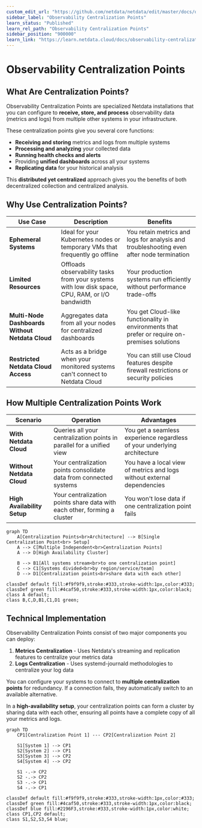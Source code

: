 ```yaml
---
custom_edit_url: "https://github.com/netdata/netdata/edit/master/docs/observability-centralization-points/README.md"
sidebar_label: "Observability Centralization Points"
learn_status: "Published"
learn_rel_path: "Observability Centralization Points"
sidebar_position: "900000"
learn_link: "https://learn.netdata.cloud/docs/observability-centralization-points"
---
```


# Observability Centralization Points

## What Are Centralization Points?

Observability Centralization Points are specialized Netdata installations that you can configure to **receive, store, and process** observability data (metrics and logs) from multiple other systems in your infrastructure.

These centralization points give you several core functions:

* **Receiving and storing** metrics and logs from multiple systems
* **Processing and analyzing** your collected data
* **Running health checks and alerts**
* Providing **unified dashboards** across all your systems
* **Replicating data** for your historical analysis

This **distributed yet centralized** approach gives you the benefits of both decentralized collection and centralized analysis.

## Why Use Centralization Points?

| Use Case                                        | Description                                                                                    | Benefits                                                                                      |
|-------------------------------------------------|------------------------------------------------------------------------------------------------|-----------------------------------------------------------------------------------------------| 
| **Ephemeral Systems**                           | Ideal for your Kubernetes nodes or temporary VMs that frequently go offline                    | You retain metrics and logs for analysis and troubleshooting even after node termination      |
| **Limited Resources**                           | Offloads observability tasks from your systems with low disk space, CPU, RAM, or I/O bandwidth | Your production systems run efficiently without performance trade-offs                        |
| **Multi-Node Dashboards Without Netdata Cloud** | Aggregates data from all your nodes for centralized dashboards                                 | You get Cloud-like functionality in environments that prefer or require on-premises solutions |
| **Restricted Netdata Cloud Access**             | Acts as a bridge when your monitored systems can't connect to Netdata Cloud                    | You can still use Cloud features despite firewall restrictions or security policies           |

## How Multiple Centralization Points Work

| Scenario                    | Operation                                                                | Advantages                                                               |
|-----------------------------|--------------------------------------------------------------------------|--------------------------------------------------------------------------|
| **With Netdata Cloud**      | Queries all your centralization points in parallel for a unified view    | You get a seamless experience regardless of your underlying architecture |
| **Without Netdata Cloud**   | Your centralization points consolidate data from connected systems       | You have a local view of metrics and logs without external dependencies  |
| **High Availability Setup** | Your centralization points share data with each other, forming a cluster | You won't lose data if one centralization point fails                    |

```mermaid
graph TD
    A[Centralization Points<br>Architecture] --> B[Single Centralization Point<br> Setup]
    A --> C[Multiple Independent<br>Centralization Points]
    A --> D[High Availability Cluster]
    
    B --> B1[All systems stream<br>to one centralization point]
    C --> C1[Systems divided<br>by region/service/team]
    D --> D1[Centralization points<br>share data with each other]
    
classDef default fill:#f9f9f9,stroke:#333,stroke-width:1px,color:#333;
classDef green fill:#4caf50,stroke:#333,stroke-width:1px,color:black;
class A default;
class B,C,D,B1,C1,D1 green;
```

## Technical Implementation

Observability Centralization Points consist of two major components you can deploy:

1. **Metrics Centralization** - Uses Netdata's streaming and replication features to centralize your metrics data
2. **Logs Centralization** - Uses systemd-journald methodologies to centralize your log data

You can configure your systems to connect to **multiple centralization points** for redundancy. If a connection fails, they automatically switch to an available alternative.

In a **high-availability setup**, your centralization points can form a cluster by sharing data with each other, ensuring all points have a complete copy of all your metrics and logs.

```mermaid
graph TD
    CP1[Centralization Point 1] --- CP2[Centralization Point 2]
    
    S1[System 1] --> CP1
    S2[System 2] --> CP1
    S3[System 3] --> CP2
    S4[System 4] --> CP2
    
    S1 -.-> CP2
    S2 -.-> CP2
    S3 -.-> CP1
    S4 -.-> CP1
    
classDef default fill:#f9f9f9,stroke:#333,stroke-width:1px,color:#333;
classDef green fill:#4caf50,stroke:#333,stroke-width:1px,color:black;
classDef blue fill:#2196F3,stroke:#333,stroke-width:1px,color:white;
class CP1,CP2 default;
class S1,S2,S3,S4 blue;
```

